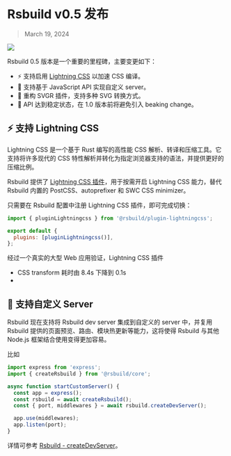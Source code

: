 # Rsbuild v0.5 发布

> March 19, 2024

![](https://lf3-static.bytednsdoc.com/obj/eden-cn/rjhwzy/ljhwZthlaukjlkulzlp/rsbuild/Rsbuild-v0-5.png)

Rsbuild 0.5 版本是一个重要的里程碑，主要变更如下：

- ⚡️ 支持启用 [Lightning CSS](https://lightningcss.dev/) 以加速 CSS 编译。
- 🌟 支持基于 JavaScript API 实现自定义 server。
- 🍭 重构 SVGR 插件，支持多种 SVG 转换方式。
- 📍 API 达到稳定状态，在 1.0 版本前将避免引入 beaking change。

## ⚡️ 支持 Lightning CSS

Lightning CSS 是一个基于 Rust 编写的高性能 CSS 解析、转译和压缩工具。它支持将许多现代的 CSS 特性解析并转化为指定浏览器支持的语法，并提供更好的压缩比例。

Rsbuild 提供了 [Lightning CSS 插件](/plugins/list/plugin-lightningcss)，用于按需开启 Lightning CSS 能力，替代 Rsbuild 内置的 PostCSS、autoprefixer 和 SWC CSS minimizer。

只需要在 Rsbuild 配置中注册 Lightning CSS 插件，即可完成切换：

```js title="rsbuild.config.ts"
import { pluginLightningcss } from '@rsbuild/plugin-lightningcss';

export default {
  plugins: [pluginLightningcss()],
};
```

经过一个真实的大型 Web 应用验证，Lightning CSS 插件

- CSS transform 耗时由 8.4s 下降到 0.1s
-

## 🌟 支持自定义 Server

Rsbuild 现在支持将 Rsbuild dev server 集成到自定义的 server 中，并复用 Rsbuild 提供的页面预览、路由、模块热更新等能力，这将使得 Rsbuild 与其他 Node.js 框架结合使用变得更加容易。

比如

```ts
import express from 'express';
import { createRsbuild } from '@rsbuild/core';

async function startCustomServer() {
  const app = express();
  const rsbuild = await createRsbuild();
  const { port, middlewares } = await rsbuild.createDevServer();

  app.use(middlewares);
  app.listen(port);
}
```

详情可参考 [Rsbuild - createDevServer](https://rsbuild.dev/zh/api/javascript-api/instance#rsbuildcreatedevserver)。
